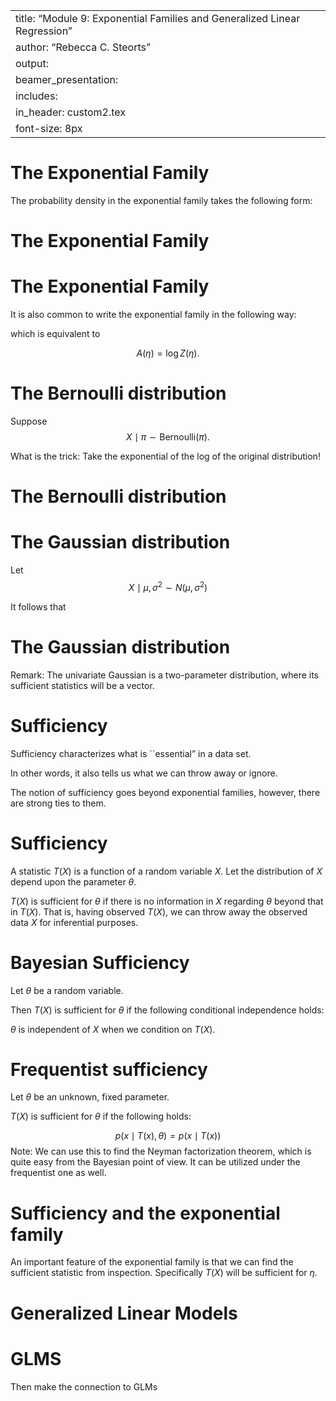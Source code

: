 
---
title: "Module 9: Exponential Families and Generalized Linear Regression"
author: "Rebecca C. Steorts"
output: 
     beamer_presentation: 
      includes: 
          in_header: custom2.tex
font-size: 8px
---


The Exponential Family
===

The probability density in the exponential family takes the following form:

\begin{align}
p(x \mid \eta) &= h(x) \exp\{
\eta^T T(x) - A(\eta),
\}
\end{align}

\begin{enumerate}
\item where $\eta$ is the natural parameter
\item $T, a,$ and $h$ are functions
\end{enumerate}

The Exponential Family
===

\begin{align}
p(x \mid \eta) &= h(x) \exp\{
\eta^T T(x) - A(\eta)
\}
\end{align}

\begin{enumerate}
\item The form of $h(x)$ is not of fundamental importance
\item $$A(\eta) = log \int h(x) \exp\{
\eta^T T(x) \} \; dx $$
\end{enumerate}

The Exponential Family
===

It is also common to write the exponential family in the following way:

\begin{align}
p(x \mid \eta) &= 
\frac{1}{Z(\eta)}h(x) \exp\{
\eta^T T(x)
\},
\end{align}
which is equivalent to

$$A(\eta) = \log Z(\eta).$$

The Bernoulli distribution
===

Suppose $$X\mid \pi \sim \text{Bernoulli}(\pi).$$

\begin{align}
p(x\mid \pi) &= \pi^x(1-\pi)^{1-x}\\
&= \exp\{x\log(\pi) + (1-x)\log(1-\pi)\}\\
&= \exp\{x\log(\frac{\pi}{1-\pi}) + \log(1-\pi)\}
\end{align}

What is the trick: Take the exponential of the log of the original distribution! 

The Bernoulli distribution
===

\begin{align}
p(x \mid \eta) &= h(x) \exp\{
\eta^T T(x) - A(\eta)
\}
\end{align}

\begin{align}
p(x\mid \pi) 
&= \exp\{x\log(\frac{\pi}{1-\pi}) + \log(1-\pi)\}
\end{align}

\begin{itemize}
\item $\eta = \log\frac{\pi}{1-\pi} \implies \eta = \frac{e^{\eta}}{1+ e^{\eta}} = \frac{1}{1+ e^{-\eta}}$
\item $T(x) = x$
\item $A(\eta) = -log(1-\pi) = \log(1 + e^{\eta})$
\item $h(x) = 1$
\end{itemize}

The Gaussian distribution
===

Let $$X \mid \mu, \sigma^2 \sim N(\mu, \sigma^2)$$

It follows that 

\begin{align}
p(x \mid \mu, \sigma^2) &= \frac{1}{\sqrt{2\pi}\sigma} \exp\{
\frac{-1}{2\sigma^2} (x-\mu)^2
\} \\
&=
\frac{1}{\sqrt{2\pi}} \exp\{
\frac{\mu}{\sigma^2} x 
- \frac{1}{2\sigma^2} x^2 
- \frac{1}{2\sigma^2} \mu^2
- \ln \sigma
\}
\end{align}

The Gaussian distribution
===

\begin{align}
p(x \mid \eta) &= h(x) \exp\{
\eta^T T(x) - A(\eta)
\}
\end{align}

\begin{align}
p(x \mid \mu, \sigma^2) 
&=
\frac{1}{\sqrt{2\pi}} \exp\{
\frac{\mu}{\sigma^2} x 
- \frac{1}{2\sigma^2} x^2 
- \frac{1}{2\sigma^2} \mu^2
- \ln \sigma
\}
\end{align}

\begin{itemize}
\item $$\eta = (\frac{\mu}{\sigma^2}, \frac{-1}{2\sigma^2})^T$$
\item $$T(x) = (x, x^2)^T$$
\item  $$A(\eta) = \frac{\mu^2}{2\sigma^2} + \ln \sigma = \frac{-\eta_1^2}{4 \eta_2} - \frac{-1}{2}\ln (-2\eta_2)$$
\item $h(x) = \frac{1}{\sqrt{2\pi}}$
\end{itemize}

Remark: The univariate Gaussian is a two-parameter distribution, where its sufficient statistics will be a vector. 



Sufficiency 
===

Sufficiency characterizes what is ``essential" in a data set. 

In other words, it also tells us what we can throw away or ignore. 

The notion of sufficiency goes beyond exponential families, however, there are strong ties to them. 

Sufficiency 
===

A statistic $T(X)$ is a function of a random variable $X.$ Let the distribution of $X$ depend upon the parameter $\theta.$


$T(X)$ is sufficient for $\theta$ if there is no information in $X$ regarding $\theta$ beyond that in $T(X).$ That is, having observed $T(X)$, we can throw away the observed data $X$ for inferential purposes. 

Bayesian Sufficiency 
===

Let $\theta$ be a random variable. 

Then $T(X)$ is sufficient for $\theta$ if the following conditional independence holds:

$\theta$ is independent of $X$ when we condition on $T(X).$

Frequentist sufficiency
===

Let $\theta$ be an unknown, fixed parameter. 

$T(X)$ is sufficient for $\theta$ if the following holds:

$$p(x \mid T(x), \theta) = p(x \mid T(x))$$
Note: We can use this to find the Neyman factorization theorem, which is quite easy from the Bayesian point of view. It can be utilized under the frequentist one as well. 

Sufficiency and the exponential family
===

An important feature of the exponential family is that we can find the sufficient statistic from inspection. Specifically $T(X)$ will be sufficient for $\eta.$

Generalized Linear Models
===




GLMS
===

Then make the connection to GLMs 

